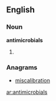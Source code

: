==English==

===Noun===
'''antimicrobials'''

# {{plural of|[[antimicrobial]]}}

===Anagrams===
* [[miscalibration#English|miscalibration]]

[[ar:antimicrobials]]